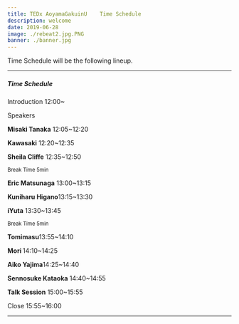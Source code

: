 ```yaml
---
title: TEDx AoyamaGakuinU    Time Schedule
description: welcome
date: 2019-06-28
image: ./rebeat2.jpg.PNG
banner: ./banner.jpg
---
```


Time Schedule will be the following lineup.

---

##### Time Schedule


<p>Introduction 12:00~</p>

Speakers

<p><b>Misaki Tanaka</b>    12:05~12:20 </p>


<p><b>Kawasaki</b>    12:20~12:35 </p>


<p><b>Sheila Cliffe</b>      12:35~12:50</p>


 <small>Break Time 5min</small>
 

<p><b>Eric Matsunaga</b>   13:00~13:15 </p>


<p><b>Kuniharu Higano</b>13:15~13:30 </p>


<p><b>iYuta</b>  13:30~13:45 </p>

 
<small>Break Time 5min</small>


<p><b>Tomimasu</b>13:55~14:10</p>



<p><b>Mori </b>14:10~14:25</p>



<p><b>Aiko Yajima</b>14:25~14:40</p>



<p><b>Sennosuke Kataoka</b>  14:40~14:55</p>



<p><b>Talk Session</b> 15:00~15:55</p>



<p>Close 15:55~16:00</p>


---